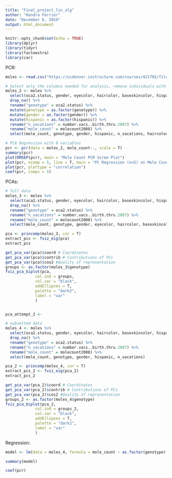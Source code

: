 ```yaml
---
title: "Final_project_lin_alg"
author: "Kendra Ferrier"
date: "December 6, 2019"
output: html_document
---
```


```r
knitr::opts_chunk$set(echo = TRUE)
library(dplyr)
library(tidyr)
library(factoextra)
library(car)
```

PCR:
```r
moles <- read.csv("https://ucdenver.instructure.com/courses/421765/files/9196715/download?wrap=1")

# Select only the columns needed for analysis, remove individuals with missing data, add a column with the difference between mole counts from 2004 to 2008, and change the name of oca2.status to "genotype", where 0 = gg, 1 = ga, 2 = aa. Gender; 1 = Female, 2 = Male.
moles_2 <- moles %>% 
  select(oca2.status, gender, eyecolor, haircolor, baseskincolor, hispanic, molecount2008, number.vacs..birth.thru.2007) %>% 
  drop_na() %>% 
  rename("genotype" = oca2.status) %>% 
  mutate(genotype = as.factor(genotype)) %>%
  mutate(gender = as.factor(gender)) %>%
  mutate(hispanic = as.factor(hispanic)) %>%
  rename("n_vacations" = number.vacs..birth.thru.2007) %>% 
  rename("mole_count" = molecount2008) %>% 
  select(mole_count, genotype, gender, hispanic, n_vacations, haircolor, eyecolor, baseskincolor)

# PCA Regression with 8 variables
pcr <- pcr(data = moles_2, mole_count~., scale = T)
summary(pcr)
plot(RMSEP(pcr), main = "Mole Count PCR Scree Plot")
plot(pcr, ncomp = 5, line = T, main = "PC Regression (n=5) on Mole Count", ylab = "residuals", xlab = "mole count")
plot(pcr, plottype = "correlation")
coef(pcr, comps = 5)
```

PCAs:
```r
# full data 
moles_3 <- moles %>% 
  select(oca2.status, gender, eyecolor, haircolor, baseskincolor, hispanic, molecount2008, number.vacs..birth.thru.2007) %>% 
  drop_na() %>% 
  rename("genotype" = oca2.status) %>% 
  rename("n_vacations" = number.vacs..birth.thru.2007) %>% 
  rename("mole_count" = molecount2008) %>% 
  select(mole_count, genotype, gender, eyecolor, haircolor, baseskincolor, hispanic, n_vacations)

pca <- princomp(moles_3, cor = T)
extract_pcs <- fviz_eig(pca)
extract_pcs

get_pca_var(pca)$coord # Coordinates
get_pca_var(pca)$contrib # Contributions of PCs
get_pca_var(pca)$cos2 #Quality of representation
groups <- as.factor(moles_3$genotype)
fviz_pca_biplot(pca, 
             col.ind = groups,
             col.var = "black",
             addEllipses = T,
             palette = "dark2",
             label = "var"
             )


pca_attempt_2 <- 
```

```r
# subsetted data 
moles_4 <- moles %>% 
  select(oca2.status, gender, eyecolor, haircolor, baseskincolor, hispanic, molecount2008, number.vacs..birth.thru.2007) %>% 
  drop_na() %>% 
  rename("genotype" = oca2.status) %>% 
  rename("n_vacations" = number.vacs..birth.thru.2007) %>% 
  rename("mole_count" = molecount2008) %>% 
  select(mole_count, genotype, gender, hispanic, n_vacations) 

pca_2 <- princomp(moles_4, cor = T)
extract_pcs_2 <- fviz_eig(pca_2)
extract_pcs_2

get_pca_var(pca_2)$coord # Coordinates
get_pca_var(pca_2)$contrib # Contributions of PCs
get_pca_var(pca_2)$cos2 #Quality of representation
groups_2 <- as.factor(moles_4$genotype)
fviz_pca_biplot(pca_2, 
             col.ind = groups_2,
             col.var = "black",
             addEllipses = T,
             palette = "dark2",
             label = "var"
             )
```

Regression:
```r
model <- lm(data = moles_4, formula = mole_count ~ as.factor(genotype) + gender + hispanic + n_vacations)

summary(model)

coef(pcr)

```